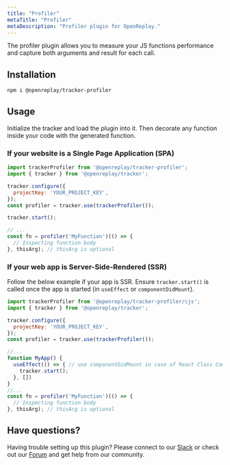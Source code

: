 ```yaml
---
title: "Profiler"
metaTitle: "Profiler"
metaDescription: "Profiler plugin for OpenReplay."
---
```


The profiler plugin allows you to measure your JS functions performance and capture both arguments and result for each call.

## Installation

```bash
npm i @openreplay/tracker-profiler
```

## Usage

Initialize the tracker and load the plugin into it. Then decorate any function inside your code with the generated function.

### If your website is a Single Page Application (SPA)

```js
import trackerProfiler from '@openreplay/tracker-profiler';
import { tracker } from '@openreplay/tracker';

tracker.configure({
  projectKey: 'YOUR_PROJECT_KEY',
});
const profiler = tracker.use(trackerProfiler());

tracker.start();

// ...
const fn = profiler('MyFunction')(() => {
  // Inspecting function body
}, thisArg); // thisArg is optional
```

### If your web app is Server-Side-Rendered (SSR)

Follow the below example if your app is SSR. Ensure `tracker.start()` is called once the app is started (in `useEffect` or `componentDidMount`).

```js
import trackerProfiler from '@openreplay/tracker-profiler/cjs';
import { tracker } from '@openreplay/tracker';

tracker.configure({
  projectKey: 'YOUR_PROJECT_KEY',
});
const profiler = tracker.use(trackerProfiler());

//...
function MyApp() {
  useEffect(() => { // use componentDidMount in case of React Class Component
    tracker.start();
  }, [])
}
//...
const fn = profiler('MyFunction')(() => {
  // Inspecting function body
}, thisArg); // thisArg is optional

```

## Have questions?

Having trouble setting up this plugin? Please connect to our [Slack](https://slack.openreplay.com) or check out our [Forum](https://forum.openreplay.com) and get help from our community.

